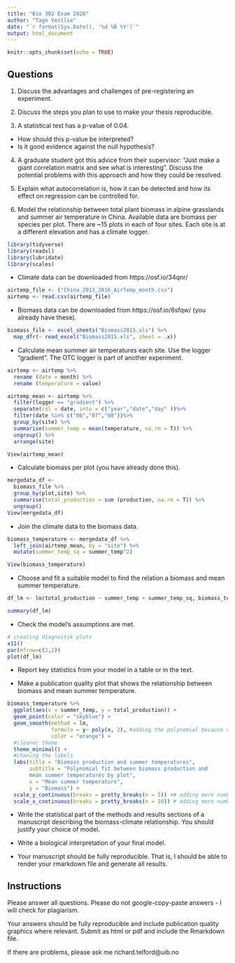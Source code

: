 ```yaml
---
title: "Bio 302 Exam 2020"
author: "Tage Vestlie"
date: "`r format(Sys.Date(), '%d %B %Y')`"
output: html_document
---
```


```r
knitr::opts_chunk$set(echo = TRUE)
```

## Questions

1) Discuss the advantages and challenges of pre-registering an experiment. 

2) Discuss the steps you plan to use to make your thesis reproducible.

3) A statistical test has a p-value of 0.04.
 - How should this p-value be interpreted? 
 - Is it good evidence against the null hypothesis?

4) A graduate student got this advice from their supervisor: “Just make a giant correlation matrix and see what is interesting”. Discuss the potential problems with this approach and how they could be resolved.

5) Explain what autocorrelation is, how it can be detected and how its effect on regression can be controlled for.



6) Model the relationship between total plant biomass in alpine grasslands and summer air temperature in China. Available data are biomass per species per plot. There are ~15 plots in each of four sites. Each site is at a different elevation and has a climate logger.  
```r
library(tidyverse)
library(readxl)
library(lubridate)
library(scales)

```
- Climate data can be downloaded from https://osf.io/34qnr/
```r
airtemp_file <- ("China_2013_2016_AirTemp_month.csv")
airtemp <- read.csv(airtemp_file)
```
- Biomass data can be downloaded from https://osf.io/6sfqw/ (you already have these).
```r
biomass_file <- excel_sheets("Biomass2015.xls") %>% 
  map_dfr(~ read_excel("Biomass2015.xls", sheet = .x))
```
- Calculate mean summer air temperatures each site. Use the logger "gradient". The OTC logger is part of another experiment. 


```r
airtemp <- airtemp %>% 
  rename (date = month) %>% 
  rename (temperature = value)

airtemp_mean <- airtemp %>% 
  filter(logger == "gradient") %>% 
  separate(col = date, into = c("year","date","day" ))%>% 
  filter(date %in% c("06","07","08"))%>%
  group_by(site) %>% 
  summarise(summer_temp = mean(temperature, na.rm = T)) %>% 
  ungroup() %>% 
  arrange(site)

View(airtemp_mean)

```
- Calculate biomass per plot (you have already done this).

```r
mergedata_df <- 
  biomass_file %>% 
  group_by(plot,site) %>% 
  summarise(total_production = sum (production, na.rm = T)) %>% 
  ungroup()
View(mergedata_df)
```
- Join the climate data to the biomass data.

```r
biomass_temperature <- mergedata_df %>%
  left_join(airtemp_mean, by = "site") %>% 
  mutate(summer_temp_sq = summer_temp^2)

View(biomass_temperature)
```

- Choose and fit a suitable model to find the relation a biomass and mean summer temperature. 
```r
df_lm <- lm(total_production ~ summer_temp + summer_temp_sq, biomass_temperature) ## have to write about why i added the summer_temp_sq

summary(df_lm)
```
- Check the model's assumptions are met.

```r
# creating diagnostik plots 
x11()
par(mfrow=c(2,2))
plot(df_lm)

```

- Report key statistics from your model in a table or in the text.


- Make a publication quality plot that shows the relationship between biomass and mean summer temperature.
```r
biomass_temperature %>% 
  ggplot(aes(x = summer_temp, y = total_production)) +
  geom_point(color = "skyblue") +
  geom_smooth(method = lm, 
              formula = y~ poly(x, 2), #adding the polynomial because of the "fall# of biomass at higher temperatures, straight line did not fit as well 
              color = "orange") +
  #cleaner theme 
  theme_minimal() +
  #chaning the labels 
  labs(title = "Biomass production and summer temperatures",
       subtitle = "Polynomial fit between biomass production and 
       mean summer temperatures by plot",
       x = "Mean summer temperature",
       y = "Biomass") +
  scale_y_continuous(breaks = pretty_breaks(n = 5)) +# adding more numbers to the y-axis
  scale_x_continuous(breaks = pretty_breaks(n = 10)) # adding more numbers to the x-axis
```
- Write the statistical part of the methods and results sections of a manuscript describing the biomass-climate relationship. You should justify your choice of model.

- Write a biological interpretation of your final model.					

- Your manuscript should be fully reproducible. That is, I should be able to render your rmarkdown file and generate all results.

## Instructions

Please answer all questions. Please do not google-copy-paste answers - I will check for plagiarism.

Your answers should be fully reproducible and include publication quality graphics where relevant. Submit as html or pdf and include the Rmarkdown file.

If there are problems, please ask me richard.telford@uib.no